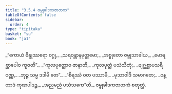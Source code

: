```yaml
---
title: "3.5.4 ဇမ္ဗုခါဒကဇာတက"
tableOfContents: false
sidebar:
  order: 4
type: "tipitaka"
basket: "su"
book: "ja1"
---
```



<DynamicBreadcrumb />

<Division number="130" book="ja1" e="ch" v="22" p="89">

<Paragraph number="850" type="verses" book="ja1">
_“ကောယံ ဗိန္ဒုဿရော ဝဂ္ဂု,_  
_သရဝန္တာနမုတ္တမော;_  
_အစ္စုတော ဇမ္ဗုသာခါယ,_  
_မောရစ္ဆာပေါဝ ကူဇတိ”._  

</Paragraph>

</Division>
<Division number="131" book="ja1" e="ch" v="22" p="89">

<Paragraph number="851" type="verses" book="ja1">
_“ကုလပုတ္တောဝ ဇာနာတိ,_  
_ကုလပုတ္တံ ပသံသိတုံ;_  
_ဗျဂ္ဃစ္ဆာပသရီဝဏ္ဏ,_  
_ဘုဉ္ဇ သမ္မ ဒဒါမိ တေ”._  

</Paragraph>

</Division>
<Division number="132" book="ja1" e="ch" v="22" p="89">

<Paragraph number="852" type="verses" book="ja1">
_“စိရဿံ ဝတ ပဿာမိ,_  
_မုသာဝါဒီ သမာဂတေ;_  
_ဝန္တာဒံ ကုဏပါဒဉ္စ,_  
_အညမညံ ပသံသကေ”တိ._  


</Paragraph>
</Division>

<Paragraph number="853" type="center" book="ja1">
ဇမ္ဗုခါဒကဇာတကံ စတုတ္ထံ.
</Paragraph>